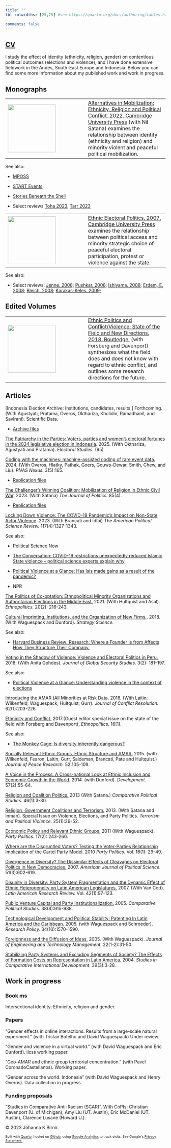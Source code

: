 ```yaml
---
title: ""
tbl-colwidths: [25,75] #see https://quarto.org/docs/authoring/tables.html specifying table column widths

comments: false
---
```


<!-- Google tag (gtag.js) -->

```{=html}
<script async src="https://www.googletagmanager.com/gtag/js?id=G-LPJSR1NJ6X"></script>
```

```{=html}
<script>
  window.dataLayer = window.dataLayer || [];
  function gtag(){dataLayer.push(arguments);}
  gtag('js', new Date());

  gtag('config', 'G-LPJSR1NJ6X');
</script>
```

## [CV](files/Birnir_CV.pdf)

I study the effect of identity (ethnicity, religion, gender) on contentious political outcomes (elections and violence), and I have done extensive fieldwork in the Andes, South-East Europe and Indonesia. Below you can find some more information about my published work and work in progress.

## Monographs

|  |  |
|------------------------------------|------------------------------------|
| ![](images/Alternatives.png){width="150"} | [Alternatives in Mobilization: Ethnicity, Religion and Political Conflict. 2022. Cambridge University Press](https://www.amazon.com/Alternatives-Mobilization-Ethnicity-Religion-Political-ebook/dp/B09YM2XZFT/ref=sr_1_3?crid=3BVVYV26GAIY4&keywords=Birnir+Johanna&qid=1677881510&sprefix=birnir+johanna%2Caps%2C144&sr=8-3) (with Nil Satana) examines the relationship between identity (ethnicity and religion) and minority violent and peaceful political mobilization. |

See also:

-   [MPOSS](https://www.youtube.com/watch?v=NkdOgErxyOk)

-   [START Events](https://www.start.umd.edu/alternatives-mobilization-ethnicity-religion-and-political-conflict)

-   [Stories Beneath the Shell](https://umdsbs.wordpress.com/2022/12/06/johanna-birnir-discusses-her-book-alternatives-in-mobilization-ethnicity-religion-and-political-conflict/)

-   Select reviews [Toha 2023](https://www.cambridge.org/core/journals/perspectives-on-politics/article/abs/alternatives-in-mobilization-ethnicity-religion-and-political-conflict-by-johanna-kristin-birnir-and-nil-seda-satana-new-york-cambridge-university-press-2022-200p-9999-cloth/D69A246C4DC50077B0D3773D4E9A875F), [Tarr 2023](https://academic.oup.com/psq/article/138/3/448/7218942)

| 

|  |  |
|------------------------------------|------------------------------------|
| ![](images/EEPolitics.png){width="150"} | [Ethnic Electoral Politics. 2007. Cambridge University Press](https://www.amazon.com/Ethnicity-Electoral-Politics-J%C3%B3hanna-Krist%C3%ADn-ebook/dp/B0014D3T5U/ref=sr_1_1?crid=3BVVYV26GAIY4&keywords=Birnir+Johanna&qid=1677881738&sprefix=birnir+johanna%2Caps%2C144&sr=8-1) examines the relationship between political access and minority strategic choice of peaceful electoral participation, protest or violence against the state. |

See also:

-   Select reviews: [Jenne. 2008;](https://www.cambridge.org/core/journals/slavic-review/article/ethnicity-and-electoral-politics-by-johanna-kristin-birnir-cambridge-eng-cambridge-university-press-2007-xv-279-pp-appendixes-notes-bibliography-index-figures-tables-maps-8500-hard-bound/DFBABA9036DAF455D54AA55626BD2EB0) [Pushkar. 2008;](https://www.cambridge.org/core/journals/canadian-journal-of-political-science-revue-canadienne-de-science-politique/article/ethnicity-and-electoral-politics-johanna-kristin-birnir-new-york-cambridge-university-press-2007-pp-xv-279/7BA4B91071480BE5712A09655C514585) [Ishiyama. 2008;](https://journals.sagepub.com/doi/pdf/10.1177/0010414007308533) [Erdem, E. 2008;](https://www.cambridge.org/core/journals/review-of-politics/article/ethnics-of-voting-johanna-kristin-birnir-ethnicity-and-electoral-politics-new-york-cambridge-university-press-2007-pp-xv-279-8500/1A088E6AF4930018AF145E8B34FEA797) [Bleich. 2008;](https://www.jstor.org/stable/20202961) [Karakas-Keles. 2009;](https://www.tandfonline.com/doi/abs/10.1080/13537110802715237?journalCode=fnep20)

## Edited Volumes

|  |  |
|------------------------------------|------------------------------------|
| ![](images/Forsbergetal.png){width="150"} | [Ethnic Politics and Conflict/Violence: State of the Field and New Directions. 2018. Routledge.](https://www.amazon.com/Ethnic-Politics-Conflict-Violence-Nationalities-ebook/dp/B07S4NP7KM/ref=sr_1_4?crid=3E0QFH81ODSON&keywords=Birnir+Johanna&qid=1678107768&sprefix=birnir+johanna%2Caps%2C63&sr=8-4) (with Forsberg and Davenport) synthesizes what the field does and does not know with regard to ethnic conflict, and outlines some research directions for the future. |

| 

## Articles

[Indonesia Election Archive: Institutions, candidates, results.] Forthcoming. (With Agustyati, Pratama, Overos, 
Okthariza, Kholidin, Ramadhanil, and Savirani). Scientific Data.  

-   [Archive files](https://doi.org/10.17605/OSF.IO/HJQZD)

[The Patriarchy in the Parties: Voters, parties and women’s electoral fortunes in the 2024 legislative election in Indonesia](https://authors.elsevier.com/sd/article/S0261-3794(25)00044-7). 2025. (With Okthariza, Agustyati and Pratama). *Electoral Studies.* (95)

[Coding with the machines: machine-assisted coding of rare event data.](https://academic.oup.com/pnasnexus/article/3/5/pgae165/7659908) 2024. (With Overos, Hlatky, Pathak, Goers, Gouws-Dewar, Smith, Chew, and Liu). *PNAS Nexus.* 3(5):165.

-   [Replication files](https://github.com/jkbirnir/Coding_with_the_machines)

[The Challenger's Winning Coalition: Mobilization of Religion in Ethnic Civil War](https://www.journals.uchicago.edu/doi/10.1086/723972). 2023. (With Satana) *The Journal of Politics.* 85(4).

-   [Replication files](https://github.com/jkbirnir/CWC_JOP)

[Locking Down Violence: The COVID-19 Pandemic's Impact on Non-State Actor Violence](https://www.cambridge.org/core/journals/american-political-science-review/article/locking-down-violence-the-covid19-pandemics-impact-on-nonstate-actor-violence/19073EF1BC0873E1D614A34F6BD1365C). 2023. (With Brancati and Idlbi) The *American Political Science Review.* 117(4):1327-1343.

See also:

-   [Political Science Now](https://politicalsciencenow.com/lockdowns-for-public-health-can-also-reduce-violence/)

-   [The Conversation: COVID-19 restrictions unexpectedly reduced Islamic State violence -- political science experts explain why](https://theconversation.com/covid-19-restrictions-unexpectedly-reduced-islamic-state-violence-political-science-experts-explain-why-198269)

-   [Political Violence at a Glance: Has Isis made gains as a result of the pandemic?](https://politicalviolenceataglance.org/2021/06/28/has-isis-made-gains-as-a-result-of-the-pandemic/)

-   NPR

[The Politics of Co-optation: Ethnopolitical Minority Organizations and Authoritarian Elections in the Middle East.](https://www.tandfonline.com/doi/full/10.1080/17449057.2020.1853916) 2021. (With Hultquist and Asal). *Ethnopolitics.* 20(2): 216-243.

[Cultural Imprinting, Institutions, and the Organization of New Firms.](https://pubsonline.informs.org/doi/10.1287/stsc.2018.0056). 2018. (With Waguespack and Dunford). *Strategy Science.*

See also:

-   [Harvard Business Review: Research: Where a Founder Is from Affects How They Structure Their Company.](https://hbr.org/2019/09/research-where-a-founder-is-from-affects-how-they-structure-their-company)

[Voting in the Shadow of Violence: Violence and Electoral Politics in Peru.](https://academic.oup.com/jogss/article/3/2/181/4964795?login=true&token=) 2018. (With Anita Gohdes). *Journal of Global Security Studies.* 3(2): 181--197.

See also:

-   [Political Violence at a Glance: Understanding violence in the context of elections](https://politicalviolenceataglance.org/2018/04/16/understanding-insurgent-violence-in-the-context-of-elections/)

[Introducing the AMAR (All Minorities at Risk Data.](https://journals.sagepub.com/doi/full/10.1177/0022002717719974) 2018. (With Laitin; Wilkenfeld; Waguespack; Hultquist; Gurr). *Journal of Conflict Resolution.* 62(1):203-226.

[Ethnicity and Conflict.](https://www.tandfonline.com/doi/full/10.1080/17449057.2016.1235873?casa_token=g4B6JHSvCUQAAAAA:t-uQ4OWbkQ8OmkpEcd1qj9q2CpfptRVkEZ05Mw_-P--1q9WCSdJV_KHc2Jje3RDZeAnk58eYJWrPBw) 2017.(Guest editor special issue on the state of the field with Forsberg and Davenport), *Ethnopolitics.* 16(1).

See also:

-   [The Monkey Cage: Is diversity inherently dangerous?](https://www.washingtonpost.com/news/monkey-cage/wp/2016/12/16/isdiversity-inherently-dangerous/?utm_term=.0cdf5659011b)

[Socially Relevant Ethnic Groups, Ethnic Structure and AMAR.](https://journals.sagepub.com/doi/full/10.1177/0022343314536915) 2015. (with Wilkenfeld, Fearon, Laitin, Gurr, Saideman, Brancati, Pate and Hultquist.) *Journal of Peace Research.* 52:105-109.

[A Voice in the Process: A Cross-national Look at Ethnic Inclusion and Economic Growth in the World.](https://link.springer.com/article/10.1057/dev.2014.39) 2014. (with Dunford). *Development.* 57(2):55-64.

[Religion and Coalition Politics.](https://journals.sagepub.com/doi/pdf/10.1177/0010414012453029) 2013 (With Şatana.) *Comparative Political Studies.* 46(1):3-30.

[Religion, Government Coalitions and Terrorism.](https://www.tandfonline.com/doi/full/10.1080/09546553.2013.733250) 2013. (With Şatana and Inman). Special Issue on Violence, Elections, and Party Politics. *Terrorism and Political Violence.* 25(1):29-52.

[Economic Policy and Relevant Ethnic Groups.](https://journals.sagepub.com/doi/abs/10.1177/1354068810391149) 2011 (With Waguespack). *Party Politics.* 17(2): 243-260.

[Where are the Disgruntled Voters? Testing the Voter-Parties Relationship Implication of the Cartel Party Model.](https://journals.sagepub.com/doi/abs/10.1177/1354068809339540) 2010 *Party Politics.* Vol. 16(1): 29-49.

[Divergence in Diversity? The Dissimilar Effects of Cleavages on Electoral Politics in New Democracies.](https://onlinelibrary.wiley.com/doi/full/10.1111/j.1540-5907.2007.00270.x) 2007. *American Journal of Political Science.* 51(3):602-619.

[Disunity in Diversity: Party System Fragmentation and the Dynamic Effect of Ethnic Heterogeneity on Latin American Legislatures.](https://www.cambridge.org/core/journals/latin-american-research-review/article/disunity-in-diversity-party-system-fragmentation-and-the-dynamic-effect-of-ethnic-heterogeneity-on-latin-american-legislatures/F3B1049540FCA889A746FF287F97E554) 2007. (With Van Cott). *Latin American Research Review.* Vol. 42(1):97-123.

[Public Venture Capital and Party Institutionalization.](https://journals.sagepub.com/doi/pdf/10.1177/0010414005275429) 2005. *Comparative Political Studies.* 38(8):915-938.

[Technological Development and Political Stability: Patenting In Latin America and the Caribbean.](https://www.sciencedirect.com/science/article/pii/S0048733305001733) 2005. (with Waguespack and Schroeder). *Research Policy.* 34(10):1570-1590.

[Foreignness and the Diffusion of Ideas.](https://www.sciencedirect.com/science/article/pii/S0923474804000712) 2005. (With Waguespack). *Journal of Engineering and Technology Management.* 22(1-2):31-50.

[Stabilizing Party Systems and Excluding Segments of Society? The Effects of Formation Costs on Representation in Latin America.](https://link.springer.com/article/10.1007/BF02686280) 2004. *Studies in Comparative International Development.* 39(3):3-28.

## Work in progress

### Book ms

Intersectional identity: Ethnicity, religion and gender.

### Papers

"Gender effects in online interactions: Results from a large-scale natural experiment." (with Tristan Botelho and David Waguespack) Under review.

"Gender and violence in a virtual world." (with David Waguespack and Eric Dunford). ilcss working paper.

"Geo-AMAR and ethnic group territorial concentration." (with Pavel CoronadoCastellanos). Working paper.

"Gender across the world: Indonesia" (with David Waguespack and Henry Overos). Data collection in progress.

### Funding proposals

"Studies in Comparative Anti-Racism (SCAR)". With CoPIs: Christian Davenport (U. of Michigan), Amy Liu (UT. Austin), Eric McDaniel (UT. Austin), Clarence Lusane (Howard U.).

© 2023 Jóhanna K Birnir.

::: {style="font-size: 75%;"}
Built with [Quarto](https://quarto.org/), hosted on [Github](https://github.com/jkbirnir), using [Google Analytics](https://analytics.withgoogle.com/) to track visits. See Google´s [Privacy Statement.](https://policies.google.com/privacy)
:::
